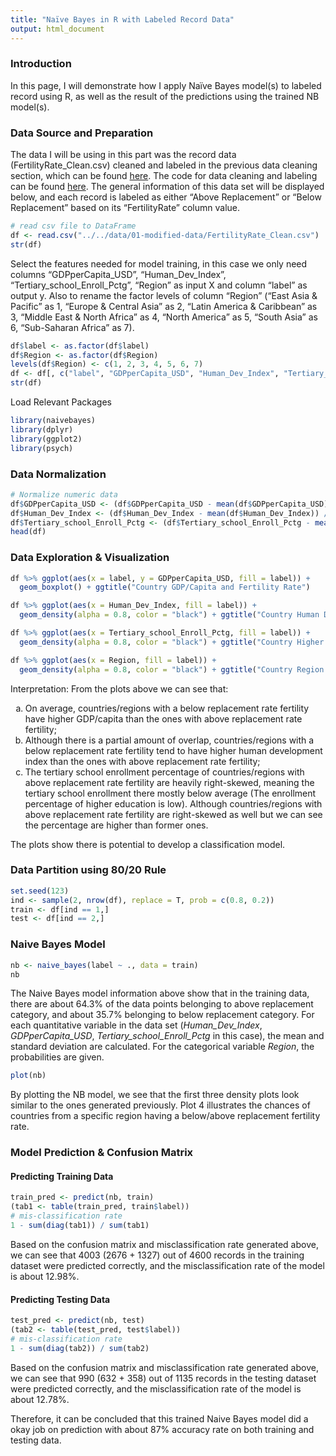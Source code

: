 ```yaml
---
title: "Naïve Bayes in R with Labeled Record Data"
output: html_document
---
```


### Introduction
In this page, I will demonstrate how I apply Naïve Bayes model(s) to labeled record using R, as well as the result of the predictions using the trained NB model(s).

### Data Source and Preparation
The data I will be using in this part was the record data (FertilityRate_Clean.csv) cleaned and labeled in the previous data cleaning section, which can be found [here](https://github.com/anly501/anly-501-project-yeyaxin1103/tree/main/data/01-modified-data). The code for data cleaning and labeling can be found [here](https://github.com/anly501/anly-501-project-yeyaxin1103/tree/main/codes/02-data-cleaning). The general information of this data set will be displayed below, and each record is labeled as either "Above Replacement" or "Below Replacement" based on its "FertilityRate" column value.
```r
# read csv file to DataFrame
df <- read.csv("../../data/01-modified-data/FertilityRate_Clean.csv")
str(df)
```
Select the features needed for model training, in this case we only need columns "GDPperCapita_USD", "Human_Dev_Index", "Tertiary_school_Enroll_Pctg", "Region" as input X and column "label" as output y. Also to rename the factor levels of column "Region" ("East Asia & Pacific" as 1, "Europe & Central Asia" as 2, "Latin America & Caribbean" as 3, "Middle East & North Africa" as 4, "North America" as 5, "South Asia" as 6, "Sub-Saharan Africa" as 7).
```r
df$label <- as.factor(df$label)
df$Region <- as.factor(df$Region)
levels(df$Region) <- c(1, 2, 3, 4, 5, 6, 7)
df <- df[, c("label", "GDPperCapita_USD", "Human_Dev_Index", "Tertiary_school_Enroll_Pctg", "Region")]
str(df)
```
Load Relevant Packages
```r
library(naivebayes)
library(dplyr)
library(ggplot2)
library(psych)
```

### Data Normalization
```r
# Normalize numeric data
df$GDPperCapita_USD <- (df$GDPperCapita_USD - mean(df$GDPperCapita_USD)) / sd(df$GDPperCapita_USD)
df$Human_Dev_Index <- (df$Human_Dev_Index - mean(df$Human_Dev_Index)) / sd(df$Human_Dev_Index)
df$Tertiary_school_Enroll_Pctg <- (df$Tertiary_school_Enroll_Pctg - mean(df$Tertiary_school_Enroll_Pctg)) / sd(df$Tertiary_school_Enroll_Pctg)
head(df)
```

### Data Exploration & Visualization
```r
df %>% ggplot(aes(x = label, y = GDPperCapita_USD, fill = label)) +
  geom_boxplot() + ggtitle("Country GDP/Capita and Fertility Rate")

df %>% ggplot(aes(x = Human_Dev_Index, fill = label)) + 
  geom_density(alpha = 0.8, color = "black") + ggtitle("Country Human Development Index and Fertility Rate")

df %>% ggplot(aes(x = Tertiary_school_Enroll_Pctg, fill = label)) + 
  geom_density(alpha = 0.8, color = "black") + ggtitle("Country Higher Education Enrollment and Fertility Rate")

df %>% ggplot(aes(x = Region, fill = label)) + 
  geom_density(alpha = 0.8, color = "black") + ggtitle("Country Region and Fertility Rate")
```

Interpretation: From the plots above we can see that:

a) On average, countries/regions with a below replacement rate fertility have higher GDP/capita than the ones with above replacement rate fertility;
b) Although there is a partial amount of overlap, countries/regions with a below replacement rate fertility tend to have higher human development index than the ones with above replacement rate fertility;
c) The tertiary school enrollment percentage of countries/regions with above replacement rate fertility are heavily right-skewed, meaning the tertiary school enrollment there mostly below average (The enrollment percentage of higher education is low). Although countries/regions with above replacement rate fertility are right-skewed as well but we can see the percentage are higher than former ones.

The plots show there is potential to develop a classification model.

### Data Partition using 80/20 Rule
```r
set.seed(123)
ind <- sample(2, nrow(df), replace = T, prob = c(0.8, 0.2))
train <- df[ind == 1,]
test <- df[ind == 2,]
```

### Naive Bayes Model
```r
nb <- naive_bayes(label ~ ., data = train)
nb
```
The Naive Bayes model information above show that in the training data, there are about 64.3% of the data points belonging to above replacement category, and about 35.7% belonging to below replacement category. For each quantitative variable in the data set (*Human_Dev_Index*, *GDPperCapita_USD*, *Tertiary_school_Enroll_Pctg* in this case), the mean and standard deviation are calculated. For the categorical variable *Region*, the probabilities are given.

```r
plot(nb)
```

By plotting the NB model, we see that the first three density plots look similar to the ones generated previously. Plot 4 illustrates the chances of countries from a specific region having a below/above replacement fertility rate.

### Model Prediction & Confusion Matrix
#### Predicting Training Data
```r
train_pred <- predict(nb, train)
(tab1 <- table(train_pred, train$label))
# mis-classification rate
1 - sum(diag(tab1)) / sum(tab1)
```
Based on the confusion matrix and misclassification rate generated above, we can see that 4003 (2676 + 1327) out of 4600 records in the training dataset were predicted correctly, and the misclassification rate of the model is about 12.98%.

#### Predicting Testing Data
```r
test_pred <- predict(nb, test)
(tab2 <- table(test_pred, test$label))
# mis-classification rate
1 - sum(diag(tab2)) / sum(tab2)
```

Based on the confusion matrix and misclassification rate generated above, we can see that 990 (632 + 358) out of 1135 records in the testing dataset were predicted correctly, and the misclassification rate of the model is about 12.78%.

Therefore, it can be concluded that this trained Naive Bayes model did a okay job on prediction with about 87% accuracy rate on both training and testing data.